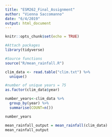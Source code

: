 ```yaml
---
title: "ESM262_Final_Assignment"
author: "Vienna Saccomanno"
date: "6/4/2019"
output: html_document
---
```


```r
knitr::opts_chunk$set(echo = TRUE)
```

```r
#Attach packages
library(tidyverse)

#Source functions
source("R/mean_rainfall.R")
```


```r
clim_data <- read.table("clim.txt") %>% 
  unique()

#number of unique years = 75
as.factor(clim_data$year)

number_years<-clim_data %>% 
  group_by(year) %>% 
  summarise(COUNT=n())

number_years

```

```r
mean_rainfall_output = mean_rainfall(clim_data)
mean_rainfall_output
```


